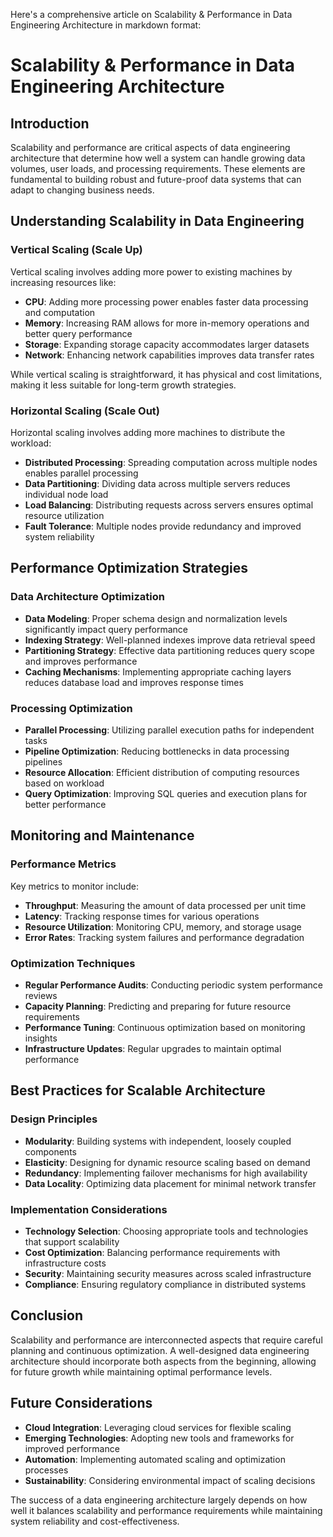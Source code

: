 Here's a comprehensive article on Scalability & Performance in Data Engineering Architecture in markdown format:

# Scalability & Performance in Data Engineering Architecture

## Introduction
Scalability and performance are critical aspects of data engineering architecture that determine how well a system can handle growing data volumes, user loads, and processing requirements. These elements are fundamental to building robust and future-proof data systems that can adapt to changing business needs.

## Understanding Scalability in Data Engineering

### Vertical Scaling (Scale Up)
Vertical scaling involves adding more power to existing machines by increasing resources like:
* **CPU**: Adding more processing power enables faster data processing and computation
* **Memory**: Increasing RAM allows for more in-memory operations and better query performance
* **Storage**: Expanding storage capacity accommodates larger datasets
* **Network**: Enhancing network capabilities improves data transfer rates

While vertical scaling is straightforward, it has physical and cost limitations, making it less suitable for long-term growth strategies.

### Horizontal Scaling (Scale Out)
Horizontal scaling involves adding more machines to distribute the workload:
* **Distributed Processing**: Spreading computation across multiple nodes enables parallel processing
* **Data Partitioning**: Dividing data across multiple servers reduces individual node load
* **Load Balancing**: Distributing requests across servers ensures optimal resource utilization
* **Fault Tolerance**: Multiple nodes provide redundancy and improved system reliability

## Performance Optimization Strategies

### Data Architecture Optimization
* **Data Modeling**: Proper schema design and normalization levels significantly impact query performance
* **Indexing Strategy**: Well-planned indexes improve data retrieval speed
* **Partitioning Strategy**: Effective data partitioning reduces query scope and improves performance
* **Caching Mechanisms**: Implementing appropriate caching layers reduces database load and improves response times

### Processing Optimization
* **Parallel Processing**: Utilizing parallel execution paths for independent tasks
* **Pipeline Optimization**: Reducing bottlenecks in data processing pipelines
* **Resource Allocation**: Efficient distribution of computing resources based on workload
* **Query Optimization**: Improving SQL queries and execution plans for better performance

## Monitoring and Maintenance

### Performance Metrics
Key metrics to monitor include:
* **Throughput**: Measuring the amount of data processed per unit time
* **Latency**: Tracking response times for various operations
* **Resource Utilization**: Monitoring CPU, memory, and storage usage
* **Error Rates**: Tracking system failures and performance degradation

### Optimization Techniques
* **Regular Performance Audits**: Conducting periodic system performance reviews
* **Capacity Planning**: Predicting and preparing for future resource requirements
* **Performance Tuning**: Continuous optimization based on monitoring insights
* **Infrastructure Updates**: Regular upgrades to maintain optimal performance

## Best Practices for Scalable Architecture

### Design Principles
* **Modularity**: Building systems with independent, loosely coupled components
* **Elasticity**: Designing for dynamic resource scaling based on demand
* **Redundancy**: Implementing failover mechanisms for high availability
* **Data Locality**: Optimizing data placement for minimal network transfer

### Implementation Considerations
* **Technology Selection**: Choosing appropriate tools and technologies that support scalability
* **Cost Optimization**: Balancing performance requirements with infrastructure costs
* **Security**: Maintaining security measures across scaled infrastructure
* **Compliance**: Ensuring regulatory compliance in distributed systems

## Conclusion
Scalability and performance are interconnected aspects that require careful planning and continuous optimization. A well-designed data engineering architecture should incorporate both aspects from the beginning, allowing for future growth while maintaining optimal performance levels.

## Future Considerations
* **Cloud Integration**: Leveraging cloud services for flexible scaling
* **Emerging Technologies**: Adopting new tools and frameworks for improved performance
* **Automation**: Implementing automated scaling and optimization processes
* **Sustainability**: Considering environmental impact of scaling decisions

The success of a data engineering architecture largely depends on how well it balances scalability and performance requirements while maintaining system reliability and cost-effectiveness.